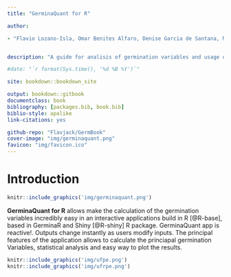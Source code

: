 ```yaml
--- 
title: "GerminaQuant for R"

author: 

- "Flavio Lozano-Isla, Omar Benites Alfaro, Denise Garcia de Santana, Marli A. Ranal, Marcelo Francisco Pompelli"


description: "A guide for analisis of germination variables and usage of GerminaQuant for R."

#date: "`r format(Sys.time(), '%d %B %Y')`"

site: bookdown::bookdown_site

output: bookdown::gitbook
documentclass: book
bibliography: [packages.bib, book.bib]
biblio-style: apalike
link-citations: yes

github-repo: "Flavjack/GermBook"
cover-image: "img/germinaquant.png"
favicon: "img/favicon.ico"
---
```



# Introduction {-}


```r
knitr::include_graphics('img/germinaquant.png')
```


**GerminaQuant for R** allows make the calculation of the germination variables incredibly easy in an interactive applications build in R [@R-base], based in GerminaR and Shiny [@R-shiny] R package. GerminaQuant app is reactive!. Outputs change instantly as users modify inputs. The principal features of the application allows to calculate the princiapal germination Variables, statistical analysis and easy way to plot the results.

```r
knitr::include_graphics('img/ufpe.png')
knitr::include_graphics('img/ufrpe.png')
```

